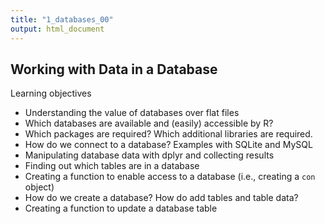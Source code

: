 ```yaml
---
title: "1_databases_00"
output: html_document
---
```


## Working with Data in a Database

Learning objectives

- Understanding the value of databases over flat files
- Which databases are available and (easily) accessible by R?
- Which packages are required? Which additional libraries are required.
- How do we connect to a database? Examples with SQLite and MySQL
- Manipulating database data with dplyr and collecting results
- Finding out which tables are in a database
- Creating a function to enable access to a database (i.e., creating a `con` object)
- How do we create a database? How do add tables and table data?
- Creating a function to update a database table
